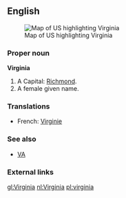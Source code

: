==English==
[[Image:Map of USA highlighting Virginia.png|thumb|right|Map of US highlighting Virginia]]

===Proper noun===
'''Virginia'''

#A {{USstate}}  Capital: [[Richmond]].
#A female given name.

===Translations===
*French: [[Virginie]] {{f}}

===See also===
*[[VA]]

===External links===
{{pedialite}}

[[gl:Virginia]]
[[nl:Virginia]]
[[pl:virginia]]